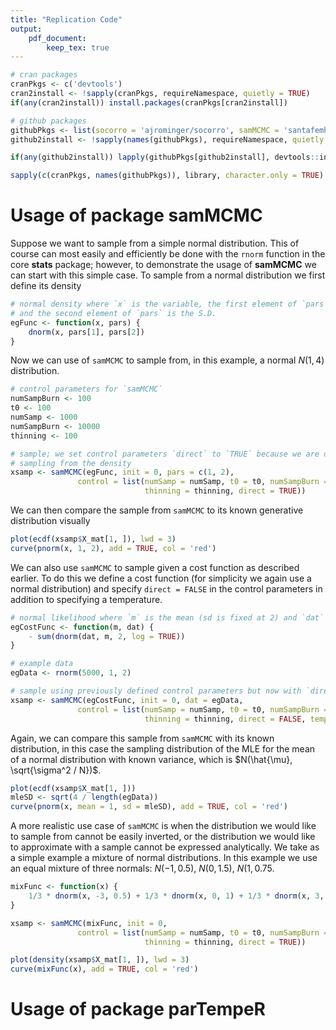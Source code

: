 ```yaml
---
title: "Replication Code"
output: 
    pdf_document:
        keep_tex: true
---
```


```r
# cran packages
cranPkgs <- c('devtools')
cran2install <- !sapply(cranPkgs, requireNamespace, quietly = TRUE)
if(any(cran2install)) install.packages(cranPkgs[cran2install])

# github packages
githubPkgs <- list(socorro = 'ajrominger/socorro', samMCMC = 'santafemha/samMCMC', parTempeR = 'santafemha/parTempeR')
github2install <- !sapply(names(githubPkgs), requireNamespace, quietly = TRUE)

if(any(github2install)) lapply(githubPkgs[github2install], devtools::install_github)

sapply(c(cranPkgs, names(githubPkgs)), library, character.only = TRUE)
```

# Usage of package **samMCMC**

Suppose we want to sample from a simple normal distribution.  This of course can most easily and efficiently be done with the `rnorm` function in the core **stats** package; however, to demonstrate the usage of **samMCMC** we can start with this simple case.  To sample from a normal distribution we first define its density

```r
# normal density where `x` is the variable, the first element of `pars` is the mean
# and the second element of `pars` is the S.D.
egFunc <- function(x, pars) {
    dnorm(x, pars[1], pars[2])
}
```

Now we can use of `samMCMC` to sample from, in this example, a normal $N(1, 4)$ distribution.
```r
# control parameters for `samMCMC`
numSampBurn <- 100
t0 <- 100
numSamp <- 1000
numSampBurn <- 10000
thinning <- 100

# sample; we set control parameters `direct` to `TRUE` because we are directly
# sampling from the density
xsamp <- samMCMC(egFunc, init = 0, pars = c(1, 2), 
               control = list(numSamp = numSamp, t0 = t0, numSampBurn = numSampBurn,
                              thinning = thinning, direct = TRUE))
```

We can then compare the sample from `samMCMC` to its known generative distribution visually

```r
plot(ecdf(xsamp$X_mat[1, ]), lwd = 3)
curve(pnorm(x, 1, 2), add = TRUE, col = 'red')
```


We can also use `samMCMC` to sample given a cost function as described earlier.  To do this we define a cost function (for simplicity we again use a normal distribution) and specify `direct = FALSE` in the control parameters in addition to specifying a temperature.

```r
# normal likelihood where `m` is the mean (sd is fixed at 2) and `dat` are the data
egCostFunc <- function(m, dat) {
    - sum(dnorm(dat, m, 2, log = TRUE))
}

# example data
egData <- rnorm(5000, 1, 2)

# sample using previously defined control parameters but now with `direct = TRUE` and `temp = 1`
xsamp <- samMCMC(egCostFunc, init = 0, dat = egData, 
               control = list(numSamp = numSamp, t0 = t0, numSampBurn = numSampBurn,
                              thinning = thinning, direct = FALSE, temp = 1))
```

Again, we can compare this sample from `samMCMC` with its known distribution, in this case the sampling distribution of the MLE for the mean of a normal distribution with known variance, which is $N(\hat{\mu}, \sqrt{\sigma^2 / N})$.

```r
plot(ecdf(xsamp$X_mat[1, ]))
mleSD <- sqrt(4 / length(egData))
curve(pnorm(x, mean = 1, sd = mleSD), add = TRUE, col = 'red')
```

A more realistic use case of `samMCMC` is when the distribution we would like to sample from cannot be easily inverted, or the distribution we would like to approximate with a sample cannot be expressed analytically.  We take as a simple example a mixture of normal distributions.  In this example we use an equal mixture of three normals: $N(-1, 0.5)$, $N(0, 1.5)$, $N(1, 0.75$.

```r
mixFunc <- function(x) {
    1/3 * dnorm(x, -3, 0.5) + 1/3 * dnorm(x, 0, 1) + 1/3 * dnorm(x, 3, 0.75)
}

xsamp <- samMCMC(mixFunc, init = 0, 
               control = list(numSamp = numSamp, t0 = t0, numSampBurn = numSampBurn,
                              thinning = thinning, direct = TRUE))

plot(density(xsamp$X_mat[1, ]), lwd = 3)
curve(mixFunc(x), add = TRUE, col = 'red')
```

# Usage of package **parTempeR**

